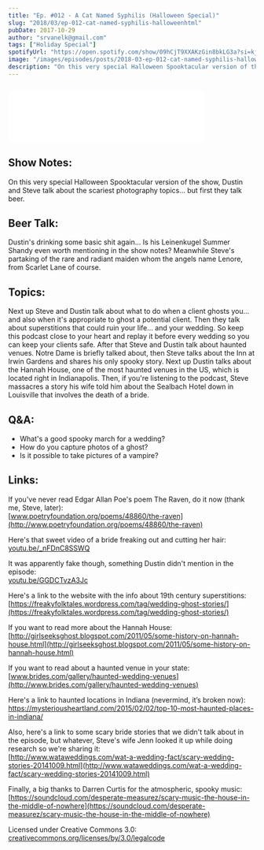 ```yaml
---
title: "Ep. #012 - A Cat Named Syphilis (Halloween Special)"
slug: "2018/03/ep-012-cat-named-syphilis-halloweenhtml"
pubDate: 2017-10-29
author: "srvanelk@gmail.com"
tags: ["Holiday Special"]
spotifyUrl: "https://open.spotify.com/show/09hCjT9XXAKzGin8bkLG3a?si=kjRZvQ1JTb6Ov3HVzSSlWA"
image: "/images/episodes/posts/2018-03-ep-012-cat-named-syphilis-halloweenhtml/HALLOWEEN.webp"
description: "On this very special Halloween Spooktacular version of the show, Dustin and Steve talk about the scariest photography topics... but first they talk beer. Dustin's drinking some basic bitch shit again... Is his Leinenkugel Summer Shandy even worth mentioning in the show notes? Meanwhile Steve's partaking of the rare and radiant maiden whom the angels name Lenore, from Scarlet Lane of course."
---
```


<figure>
  <img src="/images/episodes/posts/2018-03-ep-012-cat-named-syphilis-halloweenhtml/HALLOWEEN.webp" alt="" />
</figure>
<iframe class="embedly-embed" src="//cdn.embedly.com/widgets/media.html?src=https%3A%2F%2Fanchor.fm%2Fweddingphotohangover%2Fembed%2Fepisodes%2FEp--012---A-Cat-Named-Syphilis-Halloween-Special-e1rihr&url=https%3A%2F%2Fanchor.fm%2Fweddingphotohangover%2Fepisodes%2FEp--012---A-Cat-Named-Syphilis-Halloween-Special-e1rihr&image=https%3A%2F%2Fd3t3ozftmdmh3i.cloudfront.net%2Fstaging%2Fpodcast_uploaded_episode400%2F805714%2F805714-1532296910663-24b005c5b508d.jpg&key=61d05c9d54e8455ea7a9677c366be814&type=text%2Fhtml&schema=anchor&wmode=opaque" width="400" height="102" scrolling="no" frameborder="0" allow="autoplay; fullscreen" allowfullscreen="true"></iframe>

## Show Notes:
On this very special Halloween Spooktacular version of the show, Dustin and Steve talk about the scariest photography topics... but first they talk beer. 

## Beer Talk:
Dustin's drinking some basic shit again... Is his Leinenkugel Summer Shandy even worth mentioning in the show notes?
Meanwhile Steve's partaking of the rare and radiant maiden whom the angels name Lenore, from Scarlet Lane of course.

## Topics:
Next up Steve and Dustin talk about what to do when a client ghosts you... and also when it's appropriate to ghost a potential client. Then they talk about superstitions that could ruin your life... and your wedding. So keep this podcast close to your heart and replay it before every wedding so you can keep your clients safe. After that Steve and Dustin talk about haunted venues. Notre Dame is briefly talked about, then Steve talks about the Inn at Irwin Gardens and shares his only spooky story. Next up Dustin talks about the Hannah House, one of the most haunted venues in the US, which is located right in Indianapolis. Then, if you're listening to the podcast, Steve massacres a story his wife told him about the Sealbach Hotel down in Louisville that involves the death of a bride.

## Q&A:
- What's a good spooky march for a wedding?
- How do you capture photos of a ghost?
- Is it possible to take pictures of a vampire?

## Links:
If you've never read Edgar Allan Poe's poem The Raven, do it now (thank me, Steve, later):  
[www.poetryfoundation.org/poems/48860/the-raven](http://www.poetryfoundation.org/poems/48860/the-raven)

Here's that sweet video of a bride freaking out and cutting her hair:   
[youtu.be/_nFDnC8SSWQ](http://youtu.be/_nFDnC8SSWQ)

It was apparently fake though, something Dustin didn't mention in the episode:  
[youtu.be/GGDCTvzA3Jc](http://youtu.be/GGDCTvzA3Jc)

Here's a link to the website with the info about 19th century superstitions:  
[https://freakyfolktales.wordpress.com/tag/wedding-ghost-stories/](https://freakyfolktales.wordpress.com/tag/wedding-ghost-stories/)

If you want to read more about the Hannah House:   
[http://girlseeksghost.blogspot.com/2011/05/some-history-on-hannah-house.html](http://girlseeksghost.blogspot.com/2011/05/some-history-on-hannah-house.html)

If you want to read about a haunted venue in your state:   
[www.brides.com/gallery/haunted-wedding-venues](http://www.brides.com/gallery/haunted-wedding-venues)

Here's a link to haunted locations in Indiana (nevermind, it’s broken now): https://mysteriousheartland.com/2015/02/02/top-10-most-haunted-places-in-indiana/

Also, here's a link to some scary bride stories that we didn't talk about in the episode, but whatever, Steve's wife Jenn looked it up while doing research so we're sharing it:   
[http://www.wataweddings.com/wat-a-wedding-fact/scary-wedding-stories-20141009.html](http://www.wataweddings.com/wat-a-wedding-fact/scary-wedding-stories-20141009.html)

Finally, a big thanks to Darren Curtis for the atmospheric, spooky music:  
[https://soundcloud.com/desperate-measurez/scary-music-the-house-in-the-middle-of-nowhere](https://soundcloud.com/desperate-measurez/scary-music-the-house-in-the-middle-of-nowhere)

Licensed under Creative Commons 3.0:  
[creativecommons.org/licenses/by/3.0/legalcode](http://creativecommons.org/licenses/by/3.0/legalcode)
